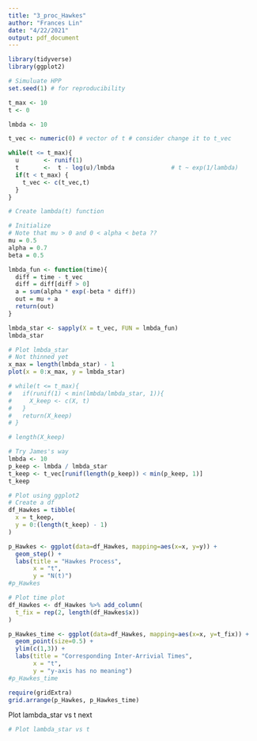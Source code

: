 ```yaml
---
title: "3_proc_Hawkes"
author: "Frances Lin"
date: "4/22/2021"
output: pdf_document
---
```


```r
library(tidyverse)
library(ggplot2)
```

```r
# Simuluate HPP 
set.seed(1) # for reproducibility

t_max <- 10 
t <- 0 

lmbda <- 10

t_vec <- numeric(0) # vector of t # consider change it to t_vec

while(t <= t_max){
  u       <- runif(1)
  t       <-  t - log(u)/lmbda                # t ~ exp(1/lambda)
  if(t < t_max) {
    t_vec <- c(t_vec,t)                       
  }
}
```

```r
# Create lambda(t) function

# Initialize 
# Note that mu > 0 and 0 < alpha < beta ??
mu = 0.5
alpha = 0.7
beta = 0.5

lmbda_fun <- function(time){
  diff = time - t_vec
  diff = diff[diff > 0]
  a = sum(alpha * exp(-beta * diff))
  out = mu + a
  return(out)
}
```

```r
lmbda_star <- sapply(X = t_vec, FUN = lmbda_fun)
lmbda_star
```

```r
# Plot lmbda_star 
# Not thinned yet
x_max = length(lmbda_star) - 1
plot(x = 0:x_max, y = lmbda_star)
```

```r
# while(t <= t_max){
#   if(runif(1) < min(lmbda/lmbda_star, 1)){
#     X_keep <- c(X, t)
#   }
#   return(X_keep)
# }
```

```r
# length(X_keep)
```

```r
# Try James's way 
lmbda <- 10
p_keep <- lmbda / lmbda_star
t_keep <- t_vec[runif(length(p_keep)) < min(p_keep, 1)]
t_keep
```

```r
# Plot using ggplot2
# Create a df
df_Hawkes = tibble(
  x = t_keep, 
  y = 0:(length(t_keep) - 1)
)

p_Hawkes <- ggplot(data=df_Hawkes, mapping=aes(x=x, y=y)) +
  geom_step() + 
  labs(title = "Hawkes Process", 
       x = "t", 
       y = "N(t)")
#p_Hawkes
```

```r
# Plot time plot
df_Hawkes <- df_Hawkes %>% add_column(
  t_fix = rep(2, length(df_Hawkes$x))
) 

p_Hawkes_time <- ggplot(data=df_Hawkes, mapping=aes(x=x, y=t_fix)) +
  geom_point(size=0.5) + 
  ylim(c(1,3)) +
  labs(title = "Corresponding Inter-Arrivial Times", 
       x = "t", 
       y = "y-axis has no meaning")
#p_Hawkes_time
```

```r
require(gridExtra)
grid.arrange(p_Hawkes, p_Hawkes_time)
```




Plot lambda_star vs t next

```r
# Plot lambda_star vs t
```

